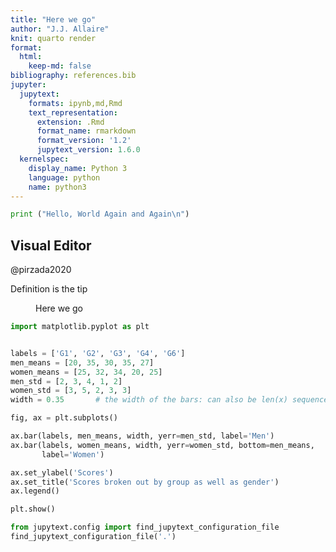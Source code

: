 ```yaml
---
title: "Here we go"
author: "J.J. Allaire"
knit: quarto render
format:
  html:
    keep-md: false
bibliography: references.bib
jupyter:
  jupytext:
    formats: ipynb,md,Rmd
    text_representation:
      extension: .Rmd
      format_name: rmarkdown
      format_version: '1.2'
      jupytext_version: 1.6.0
  kernelspec:
    display_name: Python 3
    language: python
    name: python3
---
```



```python
print ("Hello, World Again and Again\n")
```


## Visual Editor

@pirzada2020

Definition is the tip

: Here we go

```python
import matplotlib.pyplot as plt


labels = ['G1', 'G2', 'G3', 'G4', 'G6']
men_means = [20, 35, 30, 35, 27]
women_means = [25, 32, 34, 20, 25]
men_std = [2, 3, 4, 1, 2]
women_std = [3, 5, 2, 3, 3]
width = 0.35       # the width of the bars: can also be len(x) sequence

fig, ax = plt.subplots()

ax.bar(labels, men_means, width, yerr=men_std, label='Men')
ax.bar(labels, women_means, width, yerr=women_std, bottom=men_means,
       label='Women')

ax.set_ylabel('Scores')
ax.set_title('Scores broken out by group as well as gender')
ax.legend()

plt.show()
```


```python
from jupytext.config import find_jupytext_configuration_file
find_jupytext_configuration_file('.')
```

```python

```
